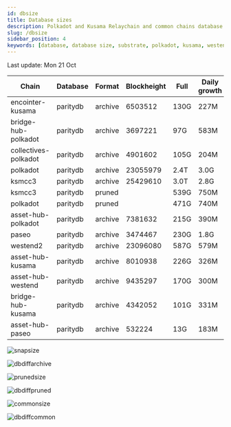 ```yaml
---
id: dbsize
title: Database sizes
description: Polkadot and Kusama Relaychain and common chains database sizes
slug: /dbsize
sidebar_position: 4
keywords: [database, database size, substrate, polkadot, kusama, westend]
---
```



Last update: Mon 21 Oct

| Chain    | Database   | Format | Blockheight | Full         | Daily growth |
| ------------------------| ----------- | -------- | ------- | ---------- | ----- | 
| encointer-kusama | paritydb | archive | 6503512 | 130G | 227M |
| bridge-hub-polkadot | paritydb | archive | 3697221 | 97G | 583M |
| collectives-polkadot | paritydb | archive | 4901602 | 105G | 204M |
| polkadot | paritydb | archive | 23055979 | 2.4T | 3.0G |
| ksmcc3 | paritydb | archive | 25429610 | 3.0T | 2.8G |
| ksmcc3 | paritydb | pruned |  | 539G | 750M |
| polkadot | paritydb | pruned |  | 471G | 740M |
| asset-hub-polkadot | paritydb | archive | 7381632 | 215G | 390M |
| paseo | paritydb | archive | 3474467 | 230G | 1.8G |
| westend2 | paritydb | archive | 23096080 | 587G | 579M |
| asset-hub-kusama | paritydb | archive | 8010938 | 226G | 326M |
| asset-hub-westend | paritydb | archive | 9435297 | 170G | 300M |
| bridge-hub-kusama | paritydb | archive | 4342052 | 101G | 331M |
| asset-hub-paseo | paritydb | archive | 532224 | 13G | 183M |

![snapsize](/img/archivesize.png)

![dbdiffarchive](/img/dbdiffrelay.png)

![prunedsize](/img/prunedsize.png)

![dbdiffpruned](/img/dbdiffpruned.png)

![commonsize](/img/commonsize.png)

![dbdiffcommon](/img/dbdiffcommon.png)
